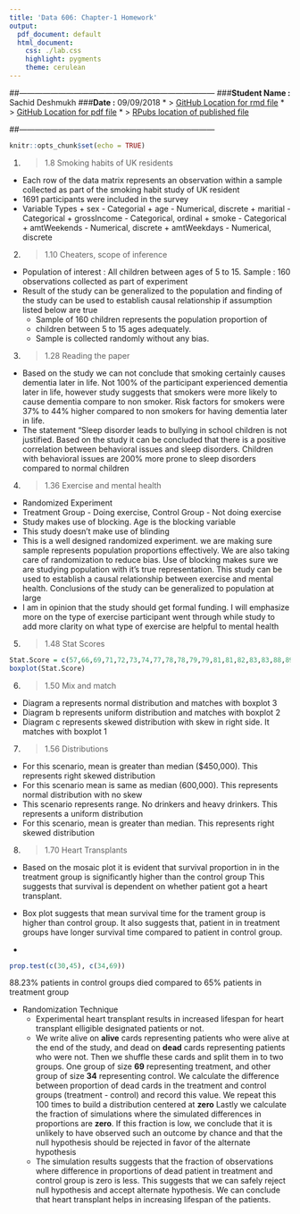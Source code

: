 ```yaml
---
title: 'Data 606: Chapter-1 Homework'
output:
  pdf_document: default
  html_document:
    css: ./lab.css
    highlight: pygments
    theme: cerulean
---
```


##---------------------------------------------------------------------------
###**Student Name :** Sachid Deshmukh
###**Date :** 09/09/2018
* > [GitHub Location for rmd file](https://github.com/mlforsachid/MSDSQ1/blob/master/Data606/Week2/Homework1/SachidVijay.Deshmukh60.Rmd)
* > [GitHub Location for pdf file](https://github.com/mlforsachid/MSDSQ1/blob/master/Data606/Week2/Homework1/SachidVijay.Deshmukh60.pdf)
* > [RPubs location of published file](http://rpubs.com/sachid/Week2Homework)

##---------------------------------------------------------------------------

```r
knitr::opts_chunk$set(echo = TRUE)
```

1.  > 1.8 Smoking habits of UK residents
* Each row of the data matrix represents an observation within a 
sample collected as part of the smoking habit study of UK resident
* 1691 participants were included in the survey
* Variable Types
      + sex - Categorial
      + age - Numerical, discrete
      + maritial - Categorical
      + grossIncome - Categorical, ordinal
      + smoke - Categorical
      + amtWeekends - Numerical, discrete
      + amtWeekdays - Numerical, discrete

2.  > 1.10 Cheaters, scope of inference
* Population of interest : All children between ages of 5 to 15.
Sample : 160 observations collected as part of experiment
* Result of the study can be generalized to the population and 
finding of the study can be used to establish causal relationship 
if assumption listed below are true
    + Sample of 160 children represents the population proportion of 
    + children between 5 to 15 ages adequately.
    + Sample is collected randomly without any bias.

3.  > 1.28 Reading the paper
* Based on the study we can not conclude that smoking certainly 
causes dementia later in life. Not 100% of the participant
experienced dementia later in life, however study
suggests that smokers were more 
likely to cause dementia compare to non smoker. Risk factors for 
smokers were 37% to 44% higher compared to non smokers 
for having dementia later in life.
* The statement "Sleep disorder leads to bullying in
school children is not justified. Based on the study it can be
concluded that there is a positive correlation between 
behavioral issues and sleep disorders. 
Children with behavioral issues are 200% more prone to 
sleep disorders compared to normal children

4. > 1.36 Exercise and mental health
* Randomized Experiment
* Treatment Group - Doing exercise, Control Group - Not 
doing exercise
* Study makes use of blocking. Age is the blocking variable
* This study doesn't make use of blinding
* This is a well designed randomized experiment. 
we are making sure sample represents population proportions 
effectively. We are also taking care of randomization to
reduce bias. Use of blocking makes sure we are studying population
with it's true representation. This study can be used to establish a causal relationship between exercise and mental health. Conclusions
of the study can be generalized to population at large
* I am in opinion that the study should get formal funding. I will
emphasize more on the type of exercise participant went through while study to add more clarity on what type of exercise are helpful to 
mental health

5. > 1.48 Stat Scores
```r
Stat.Score = c(57,66,69,71,72,73,74,77,78,78,79,79,81,81,82,83,83,88,89,94)
boxplot(Stat.Score)
````

6. > 1.50 Mix and match
* Diagram a represents normal distribution and matches with boxplot 3
* Diagram b represents uniform distribution and matches with boxplot 2
* Diagram c represents skewed distribution with skew in right side. It matches with boxplot 1

7. > 1.56 Distributions
* For this scenario, mean is greater than median ($450,000). This 
represents right skewed distribution
* For this scenario mean is same as median (600,000). This represents
normal distribution with no skew
* This scenario represents range. No drinkers and heavy drinkers. 
This represents a uniform distribution
* For this scenario, mean is greater than median. This
represents right skewed distribution

8. > 1.70 Heart Transplants
* Based on the mosaic plot it is evident that survival proportion in 
in the treatment group is significantly higher than the control group
This suggests that survival is dependent on whether patient got a
heart transplant.

* Box plot suggests that mean survival time for the trament group
is higher than control group. It also suggests that, patient in 
in treatment groups have longer survival time compared to patient
in control group. 

*
```r
prop.test(c(30,45), c(34,69))
````
88.23% patients in control groups died compared to 65% patients in
treatment group

* Randomization Technique
    + Experimental heart transplant results in increased lifespan for 
heart transplant elligible designated patients or not.
    + We write alive on **alive**
cards representing patients who 
were alive at the end of the study, and dead on **dead** cards 
representing patients who were not. Then we shuffle these cards and split them in to two groups. One group of size **69** representing
treatment, and other group of size **34** representing control. We
calculate the difference between proportion of dead cards in the 
treatment and control groups (treatment - control) and record this value. We repeat this 100 times to build a distribution centered at **zero** 
Lastly we calculate the fraction of simulations where the
simulated differences in proportions are **zero**. If this fraction
is low, we conclude that it is unlikely to have observed such an 
outcome by chance and that the null hypothesis should be rejected 
in favor of the alternate hypothesis
    + The simulation results suggests that the fraction of observations
where difference in proportions of dead patient in treatment and 
control group is zero is less. This suggests that we can safely reject null hypothesis and accept alternate hypothesis. We can conclude that
heart transplant helps in increasing lifespan of the patients.